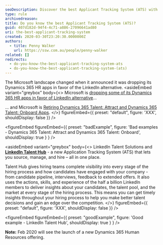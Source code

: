 ```yaml
---
seoDescription: Discover the best Applicant Tracking System (ATS) with LinkedIn Talent Hub, a comprehensive solution for sourcing, managing, and hiring top talent.
type: rule
archivedreason:
title: Do you know the best Applicant Tracking System (ATS)?
guid: 407d182d-94f4-4c71-a886-27096641ad80
uri: the-best-applicant-tracking-system
created: 2020-03-30T23:20:30.0000000Z
authors:
  - title: Penny Walker
    url: https://ssw.com.au/people/penny-walker
related: []
redirects:
  - do-you-know-the-best-applicant-tracking-system-ats
  - do-you-know-the-best-applicant-tracking-system-(ats)
---
```


The Microsoft landscape changed when it announced it was dropping its Dynamics 365 HR apps in favor of the LinkedIn alternative.
<asideEmbed
  variant="greybox"
  body={<>
    Microsoft is [dropping some of its Dynamics 365 HR apps in favor of LinkedIn alternative](https://www.zdnet.com/article/microsoft-is-dropping-some-of-its-dynamics-365-hr-apps-in-favor-of-linkedin-alternative/)...

... and Microsoft is [Retiring Dynamics 365 Talent: Attract and Dynamics 365 Talent: Onboard Apps](https://community.dynamics.com/blogs/post/?postid=870c4cb8-4432-4dd5-b19d-03a41a750a86).
  </>}
  figureEmbed={{
    preset: "default",
    figure: 'XXX',
    shouldDisplay: false
  }}
/>

<figureEmbed figureEmbed={{
  preset: "badExample",
  figure: 'Bad examples - Dynamics 365 Talent: Attract and Dynamics 365 Talent: Onboard',
  shouldDisplay: true
} } />


<asideEmbed
  variant="greybox"
  body={<>
    LinkedIn Talent Solutions and  **[LinkedIn Talent Hub](https://business.linkedin.com/talent-solutions/talent-hub)** - a new Application Tracking System (ATS) that lets you source, manage, and hire – all in one place.

Talent Hub gives hiring teams complete visibility into every stage of the hiring process and how candidates have engaged with your company - from candidate pipeline, interviews, feedback to extended offers. It also uses the actions, skills, and experience of the half a billion LinkedIn members to deliver insights about your candidates, the talent pool, and the market at every stage of the hiring process. This means you can get timely insights throughout your hiring process to help you make better talent decisions and gain an edge over the competition.
  </>}
  figureEmbed={{
    preset: "default",
    figure: 'XXX',
    shouldDisplay: false
  }}
/>

<figureEmbed figureEmbed={{
  preset: "goodExample",
  figure: 'Good example - LinkedIn Talent Hub',
  shouldDisplay: true
} } />


**Note:** Feb 2020 will see the launch of a new Dynamics 365 Human Resources offering.